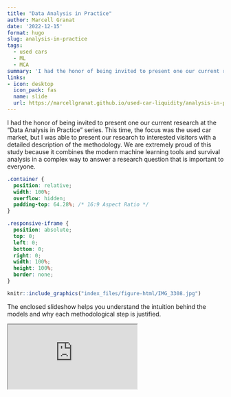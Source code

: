 ```yaml
---
title: "Data Analysis in Practice"
author: Marcell Granat
date: '2022-12-15'
format: hugo
slug: analysis-in-practice
tags: 
  - used cars
  - ML
  - MCA
summary: 'I had the honor of being invited to present one our current research at the "Data Analysis in Practice" series.'
links:
- icon: desktop
  icon_pack: fas
  name: slide
  url: https://marcellgranat.github.io/used-car-liquidity/analysis-in-practice.html
---
```


I had the honor of being invited to present one our current research at the "Data Analysis in Practice" series. This time, the focus was the used car market, but I was able to present our research to interested visitors with a detailed description of the methodology. We are extremely proud of this study because it combines  the modern machine learning tools and survival analysis in a complex way to answer a research question that is important to everyone.

```css
.container {
  position: relative;
  width: 100%;
  overflow: hidden;
  padding-top: 64.28%; /* 16:9 Aspect Ratio */
}

.responsive-iframe {
  position: absolute;
  top: 0;
  left: 0;
  bottom: 0;
  right: 0;
  width: 100%;
  height: 100%;
  border: none;
}
```


```r
knitr::include_graphics("index_files/figure-html/IMG_3308.jpg")
```

The enclosed slideshow helps you understand the intuition behind the models and why each methodological step is justified.

<div class="container"> 
  <iframe class="responsive-iframe" src="https://marcellgranat.github.io/used-car-liquidity/analysis-in-practice.html"></iframe>
</div>

